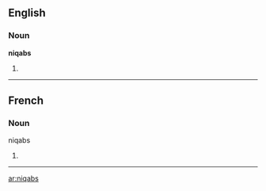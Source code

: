 ==English==

===Noun===
'''niqabs'''

# {{plural of|lang=en|niqab}}

----
==French==
===Noun===
;niqabs

# {{plural of|lang=fr|niqab}}

----
[[ar:niqabs]]